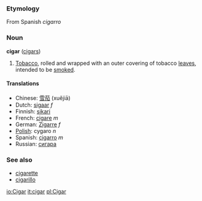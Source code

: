 ===Etymology===
From Spanish ''cigarro''

===Noun===
'''cigar''' ([[cigars]])

# [[Tobacco]], rolled and wrapped with an outer covering of tobacco [[leaves]], intended to be [[smoke]]d.

====Translations====
*Chinese: [[雪茄]] (xuějiā)
*Dutch: [[sigaar]] ''f''
*Finnish: [[sikari]]
*French: [[cigare]] ''m''
*German: [[Zigarre]] ''f''
*[[Polish]]: cygaro ''n''
*Spanish: [[cigarro]] ''m''
*Russian: [[сигара]]

===See also===
*[[cigarette]]
*[[cigarillo]]

[[io:Cigar]]
[[it:cigar]]
[[pl:Cigar]]